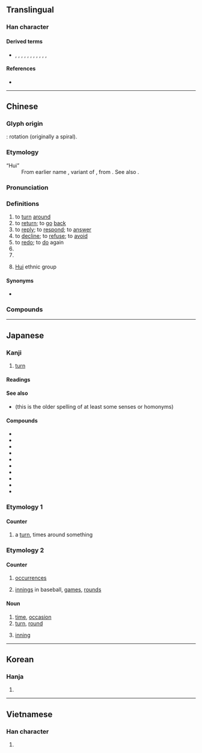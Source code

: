 {{also|何|向|同|迴}}
{{character info/new}}
==Translingual==
{{stroke order|type=animate}}

===Han character===
{{Han char|rn=31|rad=囗|as=03|sn=6|four=60600|canj=WR|ids=⿴囗口}}

====Derived terms====
* {{l|mul|洄}}, {{l|mul|徊}}, {{l|mul|蛔}}, {{l|mul|廻}}, {{l|mul|佪}}, {{l|mul|恛}}, {{l|mul|痐}}, {{l|mul|迴}}, {{l|mul|茴}}, {{l|mul|㐭}}, {{l|mul|𩫖}}, {{l|mul|𠬸}}

====References====
* {{Han ref|kx=0216.260|dkj=04690|dj=0422.040|hdz=10712.020|uh=56DE|ud=22238|bh=A65E|bd=42590}}

----

==Chinese==
{{zh-forms|t2=迴|alt=囬,囘|note=迴: “to circle; to return; to avoid”}}

===Glyph origin===
{{Han etyl}}
{{liushu|p}}: rotation (originally a spiral).

===Etymology===
; “Hui”
: From earlier name {{zh-l|回回}}, variant of {{zh-l|回鶻}}, from {{der|zh|otk|𐰆𐰖𐰍𐰆𐰺|tr=uygur}}. See also {{zh-l|維吾爾}}.

===Pronunciation===
{{zh-pron
|m=huí
|c=wui4
|h=pfs=fì
|md=huòi
|mn=kh,qz,xm,zz:hôe/qz:hêr/tp,xm:hê
|mn_note=hôe - literary; hêr/hê - vernacular
|w=3hhue
|mc=y
|oc=y
|ma=y
|cat=v,cls,pn
}}

===Definitions===
{{zh-hanzi}}

# to [[turn]] [[around]]
# to [[return]]; to [[go]] [[back]]
# to [[reply]]; to [[respond]]; to [[answer]]
# to [[decline]]; to [[refuse]]; to [[avoid]]
# to [[redo]]; to [[do]] again
# {{zh-classifier|[[chapter]]s}}
# {{zh-classifier|number of [[occurrence]]s of [[event]]s|t=[[time]]s}}
# {{zh-div|族}} [[Hui]] ethnic group

====Synonyms====
* {{sense|to return}}
{{zh-dial}}

===Compounds===
{{zh-der|回回曆|回答|回聲|寶山空回|大回朝|回文|乾回付|回信|回心|不堪回首|值回票價|回春作用|回憶|來回票|回戲|回馬槍|上回|回復青春|回背|回部|回擊|回黃轉綠|下回|回旋|回朝|來回|回西流|回腸九回|回火|回棋|三回九曲|三回九轉|回合|來回來去|回椎|三回五轉|回拜|回狀|回飆|回訪|來回的話|回生起死|回禮|回祿之災|回青|回屋|回避|回納|意轉心回|回惶|回報|回歸潮|召回|回想|回示|回味|回光鏡|回函|回頭書|回煞|回航|回來|回頭兒|回鄉|南回歸線|回援|回馬|回絕|回流|回春|回忌|回收|回護|回黃倒皂|回娘家|回門|妙手回春|回席|回請|回家|回條|悲回風|回教世界|吃回頭草|回頭掣腦|回回鼻子|守節不回|回天|回饋|回易|三回五次|回邪|回爐復帳|得勝回朝|心意回轉|心回意轉|回生乏術|回路|回復|回翔|得勝頭回|人力回天|回燈|回教聖戰|回回|回跌|回轉|回話|回身|回饋控制|幾回價|幾回|回候|回票面|回買|復回|大地回春|回駁|回憶錄|回籠|交回|回爐|回佣|回銷|回旋梯|三回兩轉|回防|回用|回籍|回電|回片|回潮|回容|回音|回腸蕩氣|回饋作用|回暖|大回|守正不回|回郵|低回|回頭車子|回灘|回頭人|回紇|回覆|前回|一回事|回疆|回書|回贖|回數票|大漲小回|回顧|回和|回鶻文|回天乏術|回告|回應|回魚箸|回鑾|垃圾回收|回師|回九|回一回|回鶻|回飛棒|回顧展|回頭路|回響|回闌|回鋒|回遑|回過|回船轉舵|回腸|回老家|回稟|回程|回祿|回盤|回生|回溯|回波|回民|回歸線|回歸熱|回歸年|回歸|回檔|回旨|回族|回敬|回教|回扣|回手|回思|回心轉意|回府|回山倒海|回定|回字|回子|回奉|回天之力|回塘|回執|回國|回嗔作喜|回味無窮|回升|回力球|回力棒|回光返照|回頭是岸|康回|來來回回|不足回旋|回眸一笑|回頭|回教徒|回嘴|回風|回鍋|回曆|回帖|一回|北回歸線|出一回神|回事|回去|回首|兩回事|回贈|打道回府|浪子回頭|牛回磨轉|收回成命|掉回頭|昭回|手到回春|扳回一城|折回|目駭耳回|挽回|空手而回|撤回|油回磨轉|百折不回|發回|敗子回頭|璧回|班師回朝|揮戈回日|每回|猛回頭|批回|無回豁|打回票|片甲不回|收回|打來回|沒來回|扳回|春回大地|新疆回變|轉意回心|章回小說|踅回|逃回|邅回|者回|資源回收|飯店回蔥|返照回光|領回|雙回門|這回|贖回|這回事|返回|走回頭路|笑耍頭回|蕩氣回腸|轉日回天|遣回|輪回|著手回春|遲回觀望|飭回|頭回|驀然回首|雲南回變|藥到回春|退回|裴回|遲回|起死回生|駁回|調回}}

{{zh-cat|Beginning}}

----

==Japanese==

===Kanji===
{{ja-kanji|grade=2|rs=囗03}}

# [[turn]]

====Readings====
{{ja-readings
|goon=え<ゑ
|kanon=かい<くわい
|toon=うい
|kun=まわ-す<まは-す, まわ-る<まは-る, めぐ-る, めぐ-らす
}}

====See also====
* {{l|ja|廻}} (this is the older spelling of at least some senses or homonyms)

====Compounds====
{{der-top}}
* {{ja-r|今回|こんかい}}
* {{ja-r|回送|かいそう}}
* {{ja-r|回虫|かいちゅう}}
* {{ja-r|回転|かいてん}}
* {{ja-r|回復|かいふく}}
* {{ja-r|回廊|かいろう}}
* {{ja-r|低回|ていかい}}
* {{ja-r|次回|じかい}}
* {{ja-r|前回|ぜんかい}}
* {{ja-r|先回|せんかい}}
{{der-bottom}}

===Etymology 1===

====Counter====
{{ja-kanjitab|まわ|o1=り|yomi=k}}
{{ja-pos|まわり|counter}}

# a [[turn]], times around something

===Etymology 2===

====Counter====
{{ja-pos|かい|counter}}

# [[occurrence]]s
#: {{ja-usex|一%週%間に二%'''回'''|いっ%しゅう%かん に に%'''かい'''|twice a week}}
# [[innings]] in baseball, [[games]], [[rounds]]

====Noun====
{{ja-kanjitab|かい|yomi=o}}
{{ja-noun|かい}}

# [[time]], [[occasion]]
# [[turn]], [[round]]
# {{lb|ja|baseball|softball|sort=かい}} [[inning]]

----

==Korean==

===Hanja===
{{ko-hanja|hangeul=회|mr=hoe}}

# {{defn|lang=ko|sort=囗03}}

----

==Vietnamese==

===Han character===
{{vi-hantu|[[hồi]], [[hòi]]|rs=囗03}}

# {{defn|lang=vi|sort=囗03}}